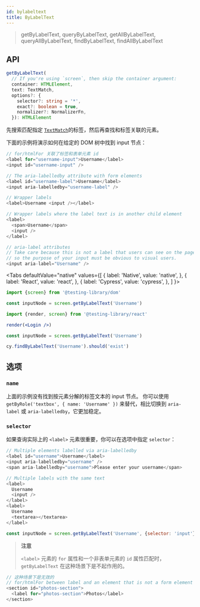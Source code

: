 ```yaml
---
id: bylabeltext
title: ByLabelText
---
```



> getByLabelText, queryByLabelText, getAllByLabelText, queryAllByLabelText,
> findByLabelText, findAllByLabelText

## API

```typescript
getByLabelText(
  // If you're using `screen`, then skip the container argument:
  container: HTMLElement,
  text: TextMatch,
  options?: {
    selector?: string = '*',
    exact?: boolean = true,
    normalizer?: NormalizerFn,
  }): HTMLElement
```

先搜索匹配指定 [`TextMatch`](queries/about.mdx#textmatch)的标签，然后再查找和标签关联的元素。

下面的示例将演示如何在给定的 DOM 树中找到 input 节点：

```js
// for/htmlFor 关联了标签和表单元素 id
<label for="username-input">Username</label>
<input id="username-input" />

// The aria-labelledby attribute with form elements
<label id="username-label">Username</label>
<input aria-labelledby="username-label" />

// Wrapper labels
<label>Username <input /></label>

// Wrapper labels where the label text is in another child element
<label>
  <span>Username</span>
  <input />
</label>

// aria-label attributes
// Take care because this is not a label that users can see on the page,
// so the purpose of your input must be obvious to visual users.
<input aria-label="Username" />
```

<Tabs defaultValue="native" values={[ { label: 'Native', value: 'native', }, {
label: 'React', value: 'react', }, { label: 'Cypress', value: 'cypress', }, ] }>
<TabItem value="native">

```js
import {screen} from '@testing-library/dom'

const inputNode = screen.getByLabelText('Username')
```

  </TabItem>
  <TabItem value="react">

```jsx
import {render, screen} from '@testing-library/react'

render(<Login />)

const inputNode = screen.getByLabelText('Username')
```

  </TabItem>
  <TabItem value="cypress">

```js
cy.findByLabelText('Username').should('exist')
```

  </TabItem>
  </Tabs>

## 选项

### `name`

上面的示例没有找到按元素分解的标签文本的 input 节点。
你可以使用 `getByRole('textbox', { name: 'Username' })` 来替代，相比切换到
`aria-label` 或 `aria-labelledby`，它更加稳定。

### `selector`

如果查询实际上的 `<label>` 元素很重要，你可以在选项中指定 `selector`：

```js
// Multiple elements labelled via aria-labelledby
<label id="username">Username</label>
<input aria-labelledby="username" />
<span aria-labelledby="username">Please enter your username</span>

// Multiple labels with the same text
<label>
  Username
  <input />
</label>
<label>
  Username
  <textarea></textarea>
</label>
```

```js
const inputNode = screen.getByLabelText('Username', {selector: 'input'})
```

> **注意**
>
> `<label>` 元素的 `for` 属性和一个非表单元素的 `id` 属性匹配时，
> `getByLabelText` 在这种场景下是不起作用的。

```js
// 这种场景下是无效的
// for/htmlFor between label and an element that is not a form element
<section id="photos-section">
  <label for="photos-section">Photos</label>
</section>
```
